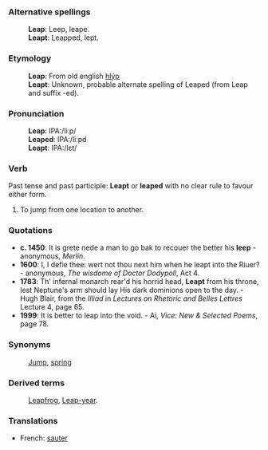 ===Alternative spellings===
:'''Leap''': Leep, leape.
:'''Leapt''': Leapped, lept. 
===Etymology===
:'''Leap''': From old english [[hlýp]]
:'''Leapt''': Unknown, probable alternate spelling of Leaped (from Leap and suffix -ed). 
===Pronunciation===
:'''Leap''': IPA:/li&#720;p/
:'''Leaped''': IPA:/li&#720;pd
:'''Leapt''': IPA:/l&#603;t/ 
===Verb===
Past tense and past participle: '''Leapt''' or '''leaped''' with no clear rule to favour either form.
#To jump from one location to another.
===Quotations===
* '''c. 1450''': It is grete nede a man to go bak to recouer the better his '''leep''' - anonymous, ''Merlin''.
* '''1600''': I, I defie thee: wert not thou next him when he leapt into the Riuer? - anonymous, ''The wisdome of Doctor Dodypoll'', Act 4.
* '''1783''': Th' infernal monarch rear'd his horrid head, '''Leapt''' from his throne, lest Neptune's arm should lay His dark dominions open to the day. - Hugh Blair, from the ''Illiad'' in ''Lectures on Rhetoric and Belles Lettres'' Lecture 4, page 65. 
* '''1999''': It is better to leap into the void.  - Ai, ''Vice: New & Selected Poems'', page 78. 
===Synonyms===
: [[Jump]], [[spring]]
===Derived terms===
: [[Leapfrog]], [[Leap-year]].
===Translations===
*French: [[sauter]]